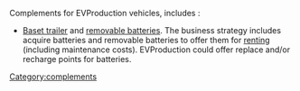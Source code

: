 Complements for EVProduction vehicles, includes : 

* [[Baset trailer]] and [[removable battery|removable batteries]]. The business strategy includes acquire batteries and removable batteries to offer them for [[wikipedia:renting|renting]] (including maintenance costs). EVProduction could offer replace and/or recharge points for batteries.

{{stub}}
[[Category:complements]]